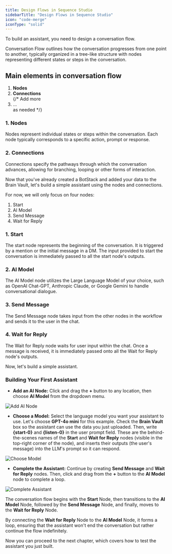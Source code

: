 ```yaml
---
title: Design Flows in Sequence Studio
sidebarTitle: "Design Flows in Sequence Studio"
icon: "code-merge"
iconType: "solid"
---
```


To build an assistant, you need to design a conversation flow.

Conversation Flow outlines how the conversation progresses from one point to another, typically organized in a tree-like structure with nodes representing different states or steps in the conversation.

## Main elements in conversation flow


<ol className="steps">
  <li><strong>Nodes</strong><br /></li>
  <li><strong>Connections</strong><br /></li>
  {/* Add more <li>…</li> as needed */}
</ol>


### 1. Nodes

Nodes represent individual states or steps within the conversation. Each node typically corresponds to a specific action, prompt or response.

### 2. Connections

Connections specify the pathways through which the conversation advances, allowing for branching, looping or other forms of interaction.

Now that you've already created a BotStack and added your data to the Brain Vault, let's build a simple assistant using the nodes and connections.

For now, we will only focus on four nodes:

1. Start
2. AI Model
3. Send Message
4. Wait for Reply

### 1. Start

The start node represents the beginning of the conversation. It is triggered by a mention or the initial message in a DM. The input provided to start the conversation is immediately passed to all the start node's outputs.

### 2. AI Model

The AI Model node utilizes the Large Language Model of your choice, such as OpenAI Chat-GPT, Anthropic Claude, or Google Gemini to handle conversational dialogue.

### 3. Send Message

The Send Message node takes input from the other nodes in the workflow and sends it to the user in the chat.

### 4. Wait for Reply

The Wait for Reply node waits for user input within the chat. Once a message is received, it is immediately passed onto all the Wait for Reply node's outputs.

Now, let's build a simple assistant.

### Building Your First Assistant

- **Add an AI Node:** Click and drag the **+** button to any location, then choose **AI Model** from the dropdown menu.

<img alt="Add AI Node" src="/images/build-first-assistant/create-ai-node.png" />

- **Choose a Model:** Select the language model you want your assistant to use. Let's choose **GPT-4o mini** for this example. Check the **Brain Vault** box so the assistant can use the data you just uploaded. Then, write **\{start-0}** and **\{listen-0}** in the user prompt field. These are the behind-the-scenes names of the **Start** and **Wait for Reply** nodes (visible in the top-right corner of the node), and inserts their outputs (the user's message) into the LLM's prompt so it can respond.

<img alt="Choose Model" src="/images/build-first-assistant/choose-model.png" />

- **Complete the Assistant:** Continue by creating **Send Message** and **Wait for Reply** nodes. Then, click and drag from the **+** button to the **AI Model** node to complete a loop.

<img alt="Complete Assistant" src="/images/build-first-assistant/complete-assistant.png" />

The conversation flow begins with the **Start** Node, then transitions to the **AI Model** Node, followed by the **Send Message** Node, and finally, moves to the **Wait for Reply** Node.

By connecting the **Wait for Reply** Node to the **AI Model** Node, it forms a loop, ensuring that the assistant won't end the conversation but rather continue the flow indefinitely.

Now you can proceed to the next chapter, which covers how to test the assistant you just built.
